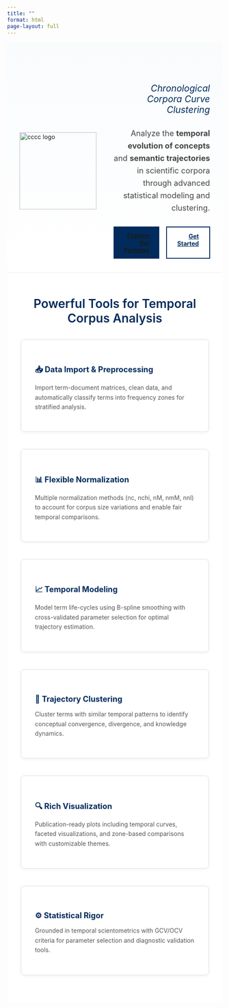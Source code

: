 ```yaml
---
title: ""
format: html
page-layout: full
---
```


```{=html}

<!-- Hero section -->
<section style="
  display: flex;
  align-items: center;
  justify-content: center;
  gap: 40px;
  padding: 6rem 2rem 2rem 2rem;
  background: linear-gradient(180deg, #f9fbfd 0%, #ffffff 100%);
  border-bottom: 1px solid #eee;
">

  <!-- Logo -->
  <img src="images/cccc_logo.png" alt="cccc logo" width="180" style="flex-shrink:0;">

  <!-- Text block -->
  <div style="max-width: 700px; text-align: right;">
    <!-- <h1 style="font-weight:700; color:#002b5c; margin-bottom:0.1em; font-size: 2.5em;">cccc</h1> -->
    <h2 style="font-style:italic; color:#002b5c; margin-top:0; font-size: 1.5em; font-weight: 400;">Chronological Corpora Curve Clustering</h2>
    <p style="font-size:1.3em; color:#444; margin-top:1.5em; line-height: 1.6;">
      Analyze the <strong>temporal evolution of concepts</strong> and <strong>semantic trajectories</strong> in scientific corpora through advanced statistical modeling and clustering.
    </p>

    <div style="display: flex; gap: 1rem; margin-top: 2em; justify-content: flex-end;">
      <a href="cccc-package.html" 
         class="btn btn-primary btn-lg" 
         style="background-color:#002b5c; border:none; padding: 0.75rem 1.5rem;">
         <b>Explore the Package</b>
      </a>
      <a href="download.html" 
         class="btn btn-outline-primary btn-lg" 
         style="color:#002b5c; border: 2px solid #002b5c; background: white; padding: 0.75rem 1.5rem;">
         <b>Get Started</b>
      </a>
    </div>
  </div>

</section>

<!-- Key Features -->
<section style="padding: 1rem 2rem 4rem 2rem; background: white;">
  <h2 style="color:#002b5c; font-weight:600; text-align: center; font-size: 2em; margin-bottom: 2rem;">
    Powerful Tools for Temporal Corpus Analysis
  </h2>

  <div style="
    display: grid;
    grid-template-columns: repeat(auto-fit, minmax(280px, 1fr));
    gap: 2.5rem;
    max-width: 1200px;
    margin: 0 auto;
  ">

    <div style="padding: 2rem; border: 1px solid #e0e0e0; border-radius: 8px; box-shadow: 0 2px 8px rgba(0,0,0,0.05);">
      <h3 style="color:#002b5c; font-size: 1.3em; margin-bottom: 0.5em;">📥 <b>Data Import & Preprocessing</b></h3>
      <p style="color:#555; line-height: 1.6;">
        Import term-document matrices, clean data, and automatically classify terms into frequency zones for stratified analysis.
      </p>
    </div>

    <div style="padding: 2rem; border: 1px solid #e0e0e0; border-radius: 8px; box-shadow: 0 2px 8px rgba(0,0,0,0.05);">
      <h3 style="color:#002b5c; font-size: 1.3em; margin-bottom: 0.5em;">📊 <b>Flexible Normalization</b></h3>
      <p style="color:#555; line-height: 1.6;">
        Multiple normalization methods (nc, nchi, nM, nmM, nnl) to account for corpus size variations and enable fair temporal comparisons.
      </p>
    </div>

    <div style="padding: 2rem; border: 1px solid #e0e0e0; border-radius: 8px; box-shadow: 0 2px 8px rgba(0,0,0,0.05);">
      <h3 style="color:#002b5c; font-size: 1.3em; margin-bottom: 0.5em;">📈 <b>Temporal Modeling</b></h3>
      <p style="color:#555; line-height: 1.6;">
        Model term life-cycles using B-spline smoothing with cross-validated parameter selection for optimal trajectory estimation.
      </p>
    </div>

    <div style="padding: 2rem; border: 1px solid #e0e0e0; border-radius: 8px; box-shadow: 0 2px 8px rgba(0,0,0,0.05);">
      <h3 style="color:#002b5c; font-size: 1.3em; margin-bottom: 0.5em;">🧩 <b>Trajectory Clustering</b></h3>
      <p style="color:#555; line-height: 1.6;">
        Cluster terms with similar temporal patterns to identify conceptual convergence, divergence, and knowledge dynamics.
      </p>
    </div>

    <div style="padding: 2rem; border: 1px solid #e0e0e0; border-radius: 8px; box-shadow: 0 2px 8px rgba(0,0,0,0.05);">
      <h3 style="color:#002b5c; font-size: 1.3em; margin-bottom: 0.5em;">🔍 <b>Rich Visualization</b></h3>
      <p style="color:#555; line-height: 1.6;">
        Publication-ready plots including temporal curves, faceted visualizations, and zone-based comparisons with customizable themes.
      </p>
    </div>

    <div style="padding: 2rem; border: 1px solid #e0e0e0; border-radius: 8px; box-shadow: 0 2px 8px rgba(0,0,0,0.05);">
      <h3 style="color:#002b5c; font-size: 1.3em; margin-bottom: 0.5em;">⚙️ <b>Statistical Rigor</b></h3>
      <p style="color:#555; line-height: 1.6;">
        Grounded in temporal scientometrics with GCV/OCV criteria for parameter selection and diagnostic validation tools.
      </p>
    </div>

  </div>
</section>
```